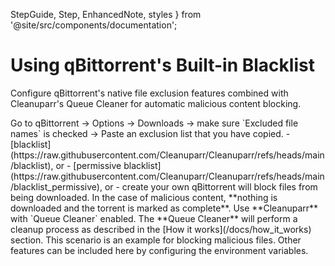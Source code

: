   StepGuide, 
  Step, 
  EnhancedNote,
  styles 
} from '@site/src/components/documentation';

# Using qBittorrent's Built-in Blacklist

Configure qBittorrent's native file exclusion features combined with Cleanuparr's Queue Cleaner for automatic malicious content blocking.

<div className={styles.documentationPage}>

<div className={styles.section}>

<StepGuide>
  <Step title="Configure qBittorrent Exclusions">
    Go to qBittorrent → Options → Downloads → make sure `Excluded file names` is checked → Paste an exclusion list that you have copied.
    - [blacklist](https://raw.githubusercontent.com/Cleanuparr/Cleanuparr/refs/heads/main/blacklist), or
    - [permissive blacklist](https://raw.githubusercontent.com/Cleanuparr/Cleanuparr/refs/heads/main/blacklist_permissive), or
    - create your own
  </Step>

  <Step title="qBittorrent Processing">
    qBittorrent will block files from being downloaded. In the case of malicious content, **nothing is downloaded and the torrent is marked as complete**.
  </Step>

  <Step title="Enable Cleanuparr Queue Cleaner">
    Use **Cleanuparr** with `Queue Cleaner` enabled.
  </Step>

  <Step title="Automated Cleanup">
    The **Queue Cleaner** will perform a cleanup process as described in the [How it works](/docs/how_it_works) section.
  </Step>
</StepGuide>

<EnhancedNote>
This scenario is an example for blocking malicious files. Other features can be included here by configuring the environment variables.
</EnhancedNote>

</div>

</div>